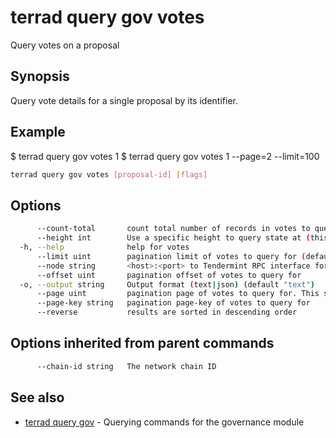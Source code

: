# terrad query gov votes

Query votes on a proposal

## Synopsis

Query vote details for a single proposal by its identifier.

## Example
$ terrad query gov votes 1
$ terrad query gov votes 1 --page=2 --limit=100

```sh Terrad
terrad query gov votes [proposal-id] [flags]
```

## Options

```sh Terrad
      --count-total       count total number of records in votes to query for
      --height int        Use a specific height to query state at (this can error if the node is pruning state)
  -h, --help              help for votes
      --limit uint        pagination limit of votes to query for (default 100)
      --node string       <host>:<port> to Tendermint RPC interface for this chain (default "tcp://localhost:26657")
      --offset uint       pagination offset of votes to query for
  -o, --output string     Output format (text|json) (default "text")
      --page uint         pagination page of votes to query for. This sets offset to a multiple of limit (default 1)
      --page-key string   pagination page-key of votes to query for
      --reverse           results are sorted in descending order
```

## Options inherited from parent commands

```sh Terrad
      --chain-id string   The network chain ID
```

## See also

* [terrad query gov](terrad_query_gov.mdx)	 - Querying commands for the governance module


